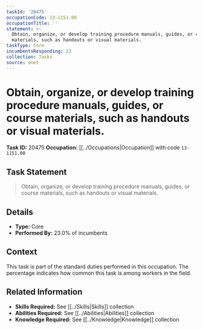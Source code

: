```yaml
---
taskId: '20475'
occupationCode: 13-1151.00
occupationTitle: ''
statement: >-
  Obtain, organize, or develop training procedure manuals, guides, or course
  materials, such as handouts or visual materials.
taskType: Core
incumbentsResponding: 23
collection: Tasks
source: onet
---
```

# Obtain, organize, or develop training procedure manuals, guides, or course materials, such as handouts or visual materials.

**Task ID:** 20475
**Occupation:** [[../Occupations|Occupation]] with code `13-1151.00`

## Task Statement

> Obtain, organize, or develop training procedure manuals, guides, or course materials, such as handouts or visual materials.

## Details

- **Type:** Core
- **Performed By:** 23.0% of incumbents

## Context

This task is part of the standard duties performed in this occupation. The percentage indicates how common this task is among workers in the field.

## Related Information

- **Skills Required:** See [[../Skills|Skills]] collection
- **Abilities Required:** See [[../Abilities|Abilities]] collection
- **Knowledge Required:** See [[../Knowledge|Knowledge]] collection
